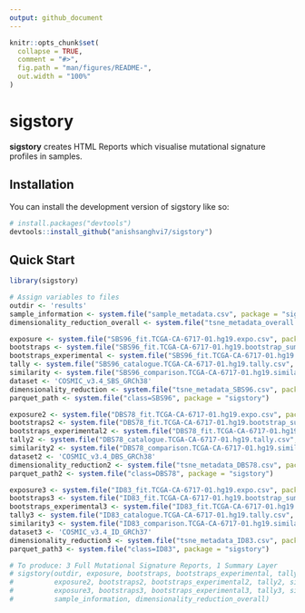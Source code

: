 ```yaml
---
output: github_document
---
```


<!-- README.md is generated from README.Rmd. Please edit that file -->

```r
knitr::opts_chunk$set(
  collapse = TRUE,
  comment = "#>",
  fig.path = "man/figures/README-",
  out.width = "100%"
)
```

# sigstory

**sigstory** creates HTML Reports which visualise mutational signature profiles in samples.

## Installation

You can install the development version of sigstory like so:

``` r
# install.packages("devtools")
devtools::install_github("anishsanghvi7/sigstory")
```

## Quick Start

```r
library(sigstory)

# Assign variables to files
outdir <- 'results'
sample_information <- system.file("sample_metadata.csv", package = "sigstory")
dimensionality_reduction_overall <- system.file("tsne_metadata_overall.csv", package = "sigstory")

exposure <- system.file("SBS96_fit.TCGA-CA-6717-01.hg19.expo.csv", package = "sigstory")
bootstraps <- system.file("SBS96_fit.TCGA-CA-6717-01.hg19.bootstrap_summary.csv", package = "sigstory")
bootstraps_experimental <- system.file("SBS96_fit.TCGA-CA-6717-01.hg19.expo_bootstraps.csv", package = "sigstory")
tally <- system.file("SBS96_catalogue.TCGA-CA-6717-01.hg19.tally.csv", package = "sigstory")
similarity <- system.file("SBS96_comparison.TCGA-CA-6717-01.hg19.similarity.csv", package = "sigstory")
dataset <- 'COSMIC_v3.4_SBS_GRCh38'
dimensionality_reduction <- system.file("tsne_metadata_SBS96.csv", package = "sigstory")
parquet_path <- system.file("class=SBS96", package = "sigstory")

exposure2 <- system.file("DBS78_fit.TCGA-CA-6717-01.hg19.expo.csv", package = "sigstory")
bootstraps2 <- system.file("DBS78_fit.TCGA-CA-6717-01.hg19.bootstrap_summary.csv", package = "sigstory")
bootstraps_experimental2 <- system.file("DBS78_fit.TCGA-CA-6717-01.hg19.expo_bootstraps.csv", package = "sigstory")
tally2 <- system.file("DBS78_catalogue.TCGA-CA-6717-01.hg19.tally.csv", package = "sigstory")
similarity2 <- system.file("DBS78_comparison.TCGA-CA-6717-01.hg19.similarity.csv", package = "sigstory")
dataset2 <- 'COSMIC_v3.4_DBS_GRCh38'
dimensionality_reduction2 <- system.file("tsne_metadata_DBS78.csv", package = "sigstory")
parquet_path2 <- system.file("class=DBS78", package = "sigstory")

exposure3 <- system.file("ID83_fit.TCGA-CA-6717-01.hg19.expo.csv", package = "sigstory")
bootstraps3 <- system.file("ID83_fit.TCGA-CA-6717-01.hg19.bootstrap_summary.csv", package = "sigstory")
bootstraps_experimental3 <- system.file("ID83_fit.TCGA-CA-6717-01.hg19.expo_bootstraps.csv", package = "sigstory")
tally3 <- system.file("ID83_catalogue.TCGA-CA-6717-01.hg19.tally.csv", package = "sigstory")
similarity3 <- system.file("ID83_comparison.TCGA-CA-6717-01.hg19.similarity.csv", package = "sigstory")
dataset3 <- 'COSMIC_v3.4_ID_GRCh37'
dimensionality_reduction3 <- system.file("tsne_metadata_ID83.csv", package = "sigstory")
parquet_path3 <- system.file("class=ID83", package = "sigstory")

# To produce: 3 Full Mutational Signature Reports, 1 Summary Layer
# sigstory(outdir, exposure, bootstraps, bootstraps_experimental, tally, similarity, dataset, dimensionality_reduction, parquet_path,
#          exposure2, bootstraps2, bootstraps_experimental2, tally2, similarity2, dataset2, dimensionality_reduction2, parquet_path2,
#          exposure3, bootstraps3, bootstraps_experimental3, tally3, similarity3, dataset3, dimensionality_reduction3, parquet_path3,
#          sample_information, dimensionality_reduction_overall)
```
